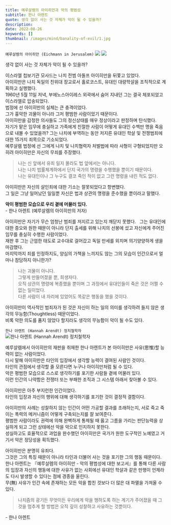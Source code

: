 ```yaml
---
title: 예루살렘의 아이히만과 악의 평범성
subtitle: 한나 아렌트
quote: 생각 없이 사는 것 자체가 악이 될 수 있을까?
description: 
date: 2022-08-26
keywords: []
thumbnail: /images/mind/banality-of-evil/1.jpg
---
```


`예루살렘의 아이히만 (Eichmann in Jerusalem)`
![](/images/mind/banality-of-evil/1.jpg)
![](/images/mind/banality-of-evil/2.jpg)

생각 없이 사는 것 자체가 악이 될 수 있을까?  

이스라엘 첩보기관 모사드는 나치 전범 아돌프 아이히만을 뒤쫓고 있었다.  
아이히만은 나치 독일의 친위대 장교로서 홀로코스트, 유대인 대량학살을 조직적으로 계획하고 실행했다.  
1960년 5월 11일 저녁, 부에노스아이레스 외곽에서 숨어 지내던 그는 결국 체포되었고 이스라엘로 압송되었다.  
법정에 선 아이히만의 실체는 큰 충격이었다.  
그가 흉악한 괴물이 아니라 그저 평범한 사람이었기 때문이다.  
아이히만을 감정한 의사들도 그의 정신상태를 매우 정상이라고 판정하며 탄식했다.  
자기가 맡은 임무에 충실하고 가족에게 친절한 사람이 어떻게 유대인 수백만 명을 죽음으로 내몰 수 있었을까?
그는 나치에 부역하는 동안 저지른 유대인 학살 및 전쟁범죄에 대한 15가지 죄목으로 기소되었다.  
예루살렘 법정에 선 그에게 나치 및 나치협력자 처벌법에 따라 사형이 구형되었지만 오히려 아이히만은 자신의 무죄를 주장했다.  

> 나는 신 앞에서 유죄 일지 몰라도 법 앞에서는 아니다.  
> 나는 나치 법률체계하에서 단지 국가의 명령을 수행했을 뿐이기 때문이다.  
> 나는 유대인이나 그 누구도 결코 죽인 적이 없고 그런 명령을 내린 적도 없다.  

아이히만은 자신의 살인죄에 대한 기소는 잘못되었다고 항변했다.  
그 일은 그냥 일어났던 일일뿐 자신은 법과 상관의 명령을 준수했을 뿐이라고 말했다.  

**악이 평범한 모습으로 우리 곁에 머물러 있다.**  
<author>- 한나 아렌트 (예루살렘의 아이히만의 저자)</author>

아이히만은 자기가 무슨 엄청난 범죄를 저지르고 있는지 깨닫지 못했다.   
그는 유대인에 대한 증오와 원한 때문이 아니라 단지 출세를 위해 나치의 선봉에 섰고 자신에게 주어진 임무를 충실히 수행한 사람이었다.  
재판 후 그는 근엄한 태도로 교수대로 걸어갔고 독일 만세를 외치며 의기양양하게 생을 마감했다.  
마지막까지 죄를 인정하지도, 양심의 가책을 느끼지도 않는 그의 모습이 인간으로서 얼마나 참담하지 아니한가?

> 나는 괴물이 아니다.   
> 그렇게 만들어졌을 뿐, 희생자다.  
> 오직 상관의 명령에 복종했을 뿐이며 그 과정에서 유대인들이 죽은 것은 어쩔 수 없는 일이었다.  
> 다른 사람이 내 자리에 있었어도 똑같은 행동을 했을 것이다.  

아이히만이 역사적인 범죄자가 된 것은 자신이 하는 일의 의미를 생각하려 들지 않은 생각의 무능함(Thoughtless) 때문이었다.  
비록 악한 의도를 품지 않았다 할지라도 생각의 무능함이 악이 될 수도 있다.  

`한나 아렌트 (Hannah Arendt) 정치철학자`
![한나 아렌트 (Hannah Arendt) 정치철학자](/images/mind/banality-of-evil/3.jpg)

예루살렘에서 아이히만의 재판을 취재한 한나 아렌트가 본 아이히만은 사유(思惟)할 능력이 없는 사람이었다.  
다시 말해 아이히만은 타인의 입장에서 생각할 능력이 결여된 사람인 것이다.  
타인의 관점에서 생각할 줄 모른다면 누구나 아이히만처럼 될 수 있다.  
악은 평범한 모습으로 스스로 생각하기를 포기한 사람들 곁에 머물러 있다.  
이런 인간의 나약함은 전쟁터 또는 부패한 조직과 그 시스템 아래서 찾아볼 수 있다.  

아이히만은 아주 부지런한 인간이었다.  
타인의 입장과 자신의 행위에 대해 생각하기를 포기한 것이 결정적 결함이다.  

아이히만의 사례는 성찰하지 않는 인간이 어떤 가공할 결과를 초래하는지, 서로 죽고 죽이는 폭력의 메커니즘이 어떻게 구축되는지를 잘 보여준다.  
평범한 사람이라도 권력에 의해 완벽하게 통제될 때 옳고 그름을 가리는 판단능력을 상실하게 되고 그런 상태에선 악을 악으로 인지하지 못한다.  
성실하고도 효율적으로 과업을 완수했던 아이히만은 국가가 원한 도구적인 노예였고 거기서 악은 정당성을 획득했다.  

아이히만은 분명히 유죄다.  
그것은 그의 특징 때문이 아니라 타인과 더불어 사는 것을 포기한 그의 행동 때문이다.   
한나 아렌트는 『예루살렘의 아이히만 - 악의 평범성에 대한 보고서』를 통해 다른 사람의 입장과 자신의 행동에 대한 사유가 없는 사회에선 유대인 학살과 같은 만행이 언제라도 다시 발생할 수 있다는 점에 경종을 울린다.  
무(無) 사유가 인간 속에 존재하는 모든 악을 합친 것보다 더 많은 대 파멸을 가져올 수 있다.  

> 나치즘의 광기든 무엇이든 우리에게 악을 행하도록 하는 계기가 주어졌을 때 그것을 멈추게 할 방법은 오직 깊이 성찰하고 사유하는 것뿐이다.  

<author>- 한나 아렌트</author>